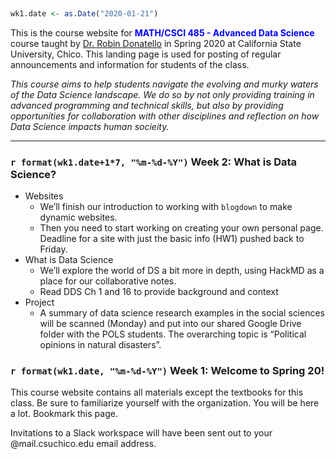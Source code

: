 <br>

```r
wk1.date <- as.Date("2020-01-21")
```

This is the course website for <span style="color:blue">**MATH/CSCI 485 - Advanced Data Science**</span> course taught by [Dr. Robin Donatello](www.norcalbiostat.com) in Spring 2020 at California State University, Chico. This landing page is used for posting of regular announcements and information for students of the class. 

_This course aims to help students navigate the evolving and murky waters of the Data Science landscape. We do so by not only providing training in advanced programming and technical skills, but also by providing opportunities for collaboration with other disciplines and reflection on how Data Science impacts human socieity._

----


### `r format(wk1.date+1*7, "%m-%d-%Y")` Week 2: What is Data Science? 

* Websites
    - We'll finish our introduction to working with `blogdown` to make dynamic websites. 
    - Then you need to start working on creating your own personal page. Deadline for a site with just the basic info (HW1) pushed back to Friday. 

* What is Data Science
    - We'll explore the world of DS a bit more in depth, using HackMD as a place for our collaborative notes.
    - Read DDS Ch 1 and 16 to provide background and context

* Project
    - A summary of data science research examples in the social sciences will be scanned (Monday) and put into our shared Google Drive folder with the POLS students. The overarching topic is "Political opinions in natural disasters". 
    

### `r format(wk1.date, "%m-%d-%Y")` Week 1: Welcome to Spring 20!

This course website contains all materials except the textbooks for this class. Be sure to familiarize yourself with the organization. You will be here a lot. Bookmark this page.

Invitations to a Slack workspace will have been sent out to your @mail.csuchico.edu email address. 

